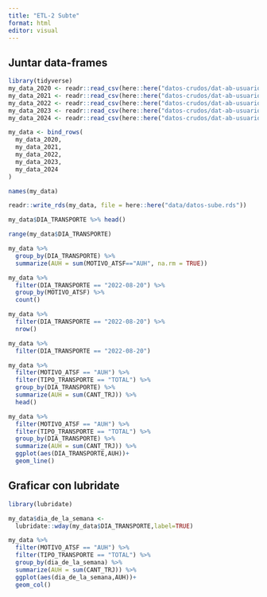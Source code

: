 ```yaml
---
title: "ETL-2 Subte"
format: html
editor: visual
---
```


## Juntar data-frames

```r
library(tidyverse)
my_data_2020 <- readr::read_csv(here::here("datos-crudos/dat-ab-usuarios-2020.csv"))
my_data_2021 <- readr::read_csv(here::here("datos-crudos/dat-ab-usuarios-2021.csv"))
my_data_2022 <- readr::read_csv(here::here("datos-crudos/dat-ab-usuarios-2022.csv"))
my_data_2023 <- readr::read_csv(here::here("datos-crudos/dat-ab-usuarios-2023.csv"))
my_data_2024 <- readr::read_csv(here::here("datos-crudos/dat-ab-usuarios-2024.csv"))

```

```r
my_data <- bind_rows(
  my_data_2020,
  my_data_2021,
  my_data_2022,
  my_data_2023,
  my_data_2024
)
```

```r
names(my_data)
```

```r
readr::write_rds(my_data, file = here::here("data/datos-sube.rds"))
```

```r
my_data$DIA_TRANSPORTE %>% head()
```

```r
range(my_data$DIA_TRANSPORTE)
```

```r
my_data %>% 
  group_by(DIA_TRANSPORTE) %>% 
  summarize(AUH = sum(MOTIVO_ATSF=="AUH", na.rm = TRUE))
```

```r
my_data %>% 
  filter(DIA_TRANSPORTE == "2022-08-20") %>% 
  group_by(MOTIVO_ATSF) %>% 
  count()
```

```r
my_data %>% 
  filter(DIA_TRANSPORTE == "2022-08-20") %>% 
  nrow()
```

```r
my_data %>% 
  filter(DIA_TRANSPORTE == "2022-08-20") 
```

```r
my_data %>% 
  filter(MOTIVO_ATSF == "AUH") %>% 
  filter(TIPO_TRANSPORTE == "TOTAL") %>% 
  group_by(DIA_TRANSPORTE) %>% 
  summarize(AUH = sum(CANT_TRJ)) %>% 
  head()
```

```r
my_data %>% 
  filter(MOTIVO_ATSF == "AUH") %>% 
  filter(TIPO_TRANSPORTE == "TOTAL") %>% 
  group_by(DIA_TRANSPORTE) %>% 
  summarize(AUH = sum(CANT_TRJ)) %>% 
  ggplot(aes(DIA_TRANSPORTE,AUH))+
  geom_line()
```

## Graficar con lubridate

```r

library(lubridate)

my_data$dia_de_la_semana <- 
  lubridate::wday(my_data$DIA_TRANSPORTE,label=TRUE)
```

```r

my_data %>% 
  filter(MOTIVO_ATSF == "AUH") %>% 
  filter(TIPO_TRANSPORTE == "TOTAL") %>% 
  group_by(dia_de_la_semana) %>% 
  summarize(AUH = sum(CANT_TRJ)) %>% 
  ggplot(aes(dia_de_la_semana,AUH))+
  geom_col()


```


